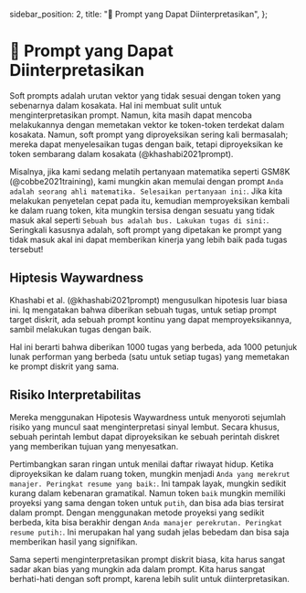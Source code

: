   sidebar_position: 2,
  title: "🔴 Prompt yang Dapat Diinterpretasikan",
};

# 🔴 Prompt yang Dapat Diinterpretasikan

Soft prompts adalah urutan vektor yang tidak sesuai dengan token yang sebenarnya dalam kosakata. Hal ini membuat sulit untuk menginterpretasikan prompt. Namun, kita masih dapat mencoba melakukannya dengan memetakan vektor ke token-token terdekat dalam kosakata. Namun, soft prompt yang diproyeksikan sering kali bermasalah; mereka dapat menyelesaikan tugas dengan baik, tetapi diproyeksikan ke token sembarang dalam kosakata (@khashabi2021prompt).

Misalnya, jika kami sedang melatih pertanyaan matematika seperti GSM8K (@cobbe2021training), kami mungkin akan memulai dengan prompt `Anda adalah seorang ahli matematika. Selesaikan pertanyaan ini:`. Jika kita melakukan penyetelan cepat pada itu, kemudian memproyeksikan kembali ke dalam ruang token, kita mungkin tersisa dengan sesuatu yang tidak masuk akal seperti `Sebuah bus adalah bus. Lakukan tugas di sini:`. Seringkali kasusnya adalah, soft prompt yang dipetakan ke prompt yang tidak masuk akal ini dapat memberikan kinerja yang lebih baik pada tugas tersebut!

## Hiptesis Waywardness

Khashabi et al. (@khashabi2021prompt) mengusulkan hipotesis luar biasa ini. Iq mengatakan bahwa diberikan sebuah tugas, untuk setiap prompt target diskrit, ada sebuah prompt kontinu yang dapat memproyeksikannya, sambil melakukan tugas dengan baik.

Hal ini berarti bahwa diberikan 1000 tugas yang berbeda, ada 1000 petunjuk lunak performan yang berbeda (satu untuk setiap tugas) yang memetakan ke prompt diskrit yang sama.

## Risiko Interpretabilitas

Mereka menggunakan Hipotesis Waywardness untuk menyoroti sejumlah risiko yang muncul saat menginterpretasi sinyal lembut. Secara khusus, sebuah perintah lembut dapat diproyeksikan ke sebuah perintah diskret yang memberikan tujuan yang menyesatkan.

Pertimbangkan saran ringan untuk menilai daftar riwayat hidup. Ketika diproyeksikan ke dalam ruang token, mungkin menjadi `Anda yang merekrut manajer. Peringkat resume yang baik:`. Ini tampak layak, mungkin sedikit kurang dalam kebenaran gramatikal. Namun token `baik` mungkin memiliki proyeksi yang sama dengan token untuk `putih`, dan bisa ada bias tersirat dalam prompt. Dengan menggunakan metode proyeksi yang sedikit berbeda, kita bisa berakhir dengan `Anda manajer perekrutan. Peringkat resume putih:`. Ini merupakan hal yang sudah jelas bebedam dan bisa saja memberikan hasil yang signifikan.

Sama seperti menginterpretasikan prompt diskrit biasa, kita harus sangat sadar akan bias yang mungkin ada dalam prompt. Kita harus sangat berhati-hati dengan soft prompt, karena lebih sulit untuk diinterpretasikan.
